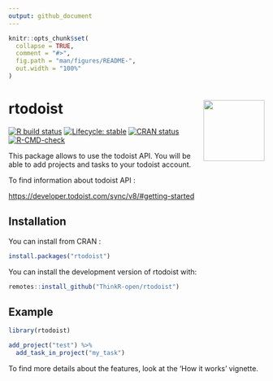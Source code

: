 ```yaml
---
output: github_document
---
```


<!-- README.md is generated from README.Rmd. Please edit that file -->

```r
knitr::opts_chunk$set(
  collapse = TRUE,
  comment = "#>",
  fig.path = "man/figures/README-",
  out.width = "100%"
)

```

# rtodoist <img src="man/figures/logo.png" align="right" alt="" width="120" />

<!-- badges: start -->
[![R build status](https://github.com/ThinkR-open/rtodoist/workflows/R-CMD-check/badge.svg)](https://github.com/ThinkR-open/rtodoist/actions)
[![Lifecycle: stable](https://img.shields.io/badge/lifecycle-stable-brightgreen.svg)](https://www.tidyverse.org/lifecycle/#stable)
[![CRAN status](https://www.r-pkg.org/badges/version/rtodoist)](https://CRAN.R-project.org/package=rtodoist)
[![R-CMD-check](https://github.com/ThinkR-open/rtodoist/workflows/R-CMD-check/badge.svg)](https://github.com/ThinkR-open/rtodoist/actions)
<!-- badges: end -->

This package allows to use the todoist API. You will be able to add projects and tasks to your todoist account. 

To find information about todoist API :

<https://developer.todoist.com/sync/v8/#getting-started>

## Installation

You can install from CRAN :

```r
install.packages("rtodoist")
```

You can install the development version of rtodoist with:

``` r
remotes::install_github("ThinkR-open/rtodoist")
```

## Example

```r
library(rtodoist)

add_project("test") %>%
  add_task_in_project("my_task")
```

To find more details about the features, look at the 'How it works' vignette.
